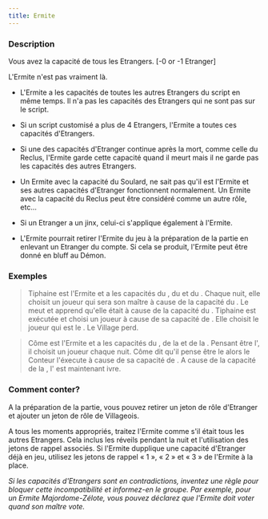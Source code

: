 ```yaml
---
title: Ermite
---
```



<Role ERMITE header />

### Description

Vous avez la capacité de tous les Etrangers. [-0 or -1 Etranger]

L'Ermite n'est pas vraiment là.

-   L'Ermite a les capacités de toutes les autres Etrangers du script en même temps. Il n'a pas les capacités des Etrangers qui ne sont pas sur le script.

-   Si un script customisé a plus de 4 Etrangers, l'Ermite a toutes ces capacités d'Etrangers.

-   Si une des capacités d'Etranger continue après la mort, comme celle du Reclus, l'Ermite garde cette capacité quand il meurt mais il ne garde pas les capacités des autres Etrangers.

-   Un Ermite avec la capacité du Soulard, ne sait pas qu'il est l'Ermite et ses autres capacités d'Etranger fonctionnent normalement. Un Ermite avec la capacité du Reclus peut être considéré comme un autre rôle, etc...

-   Si un Etranger a un jinx, celui-ci s'applique également à l'Ermite.

-   L'Ermite pourrait retirer l'Ermite du jeu à la préparation de la partie en enlevant un Etranger du compte. Si cela se produit, l'Ermite peut être donné en bluff au Démon.


### Exemples  

> Tiphaine est l'Ermite et a les capacités du <Role MALADROIT />, du <Role MAJORDOME /> et du <Role RECLUS />. Chaque nuit, elle choisit un joueur qui sera son maître à cause de la capacité du <Role MAJORDOME />. Le <Role GARDIEN /> meut et apprend qu'elle était <Role SEIGNEUR_DE_TYPHON /> à cause de la capacité du <Role RECLUS />. Tiphaine est exécutée et choisi un joueur à cause de sa capacité de <Role MALADROIT />. Elle choisit le joueur qui est le <Role SORCIER />. Le Village perd.

> Côme est l'Ermite et a les capacités du <Role SOULARD />, de la <Role BETE_DE_FOIRE /> et de la <Role DULCINEE />. Pensant être l'<Role EXORCISTE />, il choisit un joueur chaque nuit. Côme dit qu'il pense être le <Role SOULARD /> alors le Conteur l'éxecute à cause de sa capacité de <Role BETE_DE_FOIRE />. A cause de la capacité de la <Role DULCINEE />, l'<Role ALCHIMISTE /> est maintenant ivre.

### Comment conter? 

A la préparation de la partie, vous pouvez retirer un jeton de rôle d'Etranger et ajouter un jeton de rôle de Villageois.

A tous les moments appropriés, traitez l'Ermite comme s'il était tous les autres Etrangers. Cela inclus les réveils pendant la nuit et l'utilisation des jetons de rappel associés. Si l'Ermite dupplique une capacité d'Etranger déjà en jeu, utilisez les jetons de rappel « 1 », « 2 » et « 3 » de l'Ermite à la place.

_Si les capacités d'Etrangers sont en contradictions, inventez une règle pour bloquer cette incompatibilité et informez-en le groupe. Par exemple, pour un Ermite Majordome-Zélote, vous pouvez déclarez que l'Ermite doit voter quand son maître vote._